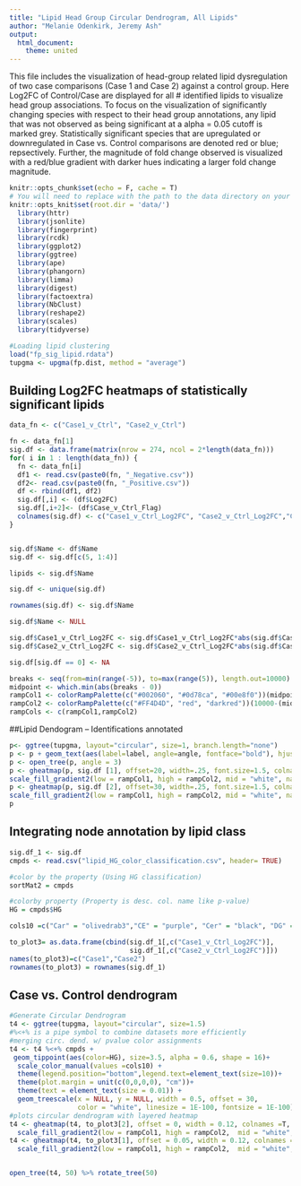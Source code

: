 ```yaml
---
title: "Lipid Head Group Circular Dendrogram, All Lipids"
author: "Melanie Odenkirk, Jeremy Ash"
output:
  html_document:
    theme: united 
---
```


This file includes the visualization of head-group related lipid dysregulation of two case comparisons (Case 1 and Case 2) against a control group. Here Log2FC of Control/Case are displayed for all # identified lipids to visualize head group associations. To focus on the visualization of significantly changing species with respect to their head group annotations, any lipid that was not observed as being significant at a alpha = 0.05 cutoff is marked grey. Statistically significant species that are upregulated or downregulated in Case vs. Control comparisons are denoted red or blue; repsectively. Further, the magnitude of fold change observed is visualized with a red/blue gradient with darker hues indicating a larger fold change magnitude. 



```r
knitr::opts_chunk$set(echo = F, cache = T)
# You will need to replace with the path to the data directory on your machine
knitr::opts_knit$set(root.dir = 'data/')
  library(httr)
  library(jsonlite)
  library(fingerprint)
  library(rcdk)
  library(ggplot2)
  library(ggtree)
  library(ape)
  library(phangorn)
  library(limma)
  library(digest)
  library(factoextra)
  library(NbClust)
  library(reshape2)
  library(scales)
  library(tidyverse)
```


```r
#Loading lipid clustering
load("fp_sig_lipid.rdata")
tupgma <- upgma(fp.dist, method = "average")
```


## Building Log2FC heatmaps of statistically significant lipids
```r
data_fn <- c("Case1_v_Ctrl", "Case2_v_Ctrl")

fn <- data_fn[1]
sig.df <- data.frame(matrix(nrow = 274, ncol = 2*length(data_fn)))
for( i in 1 : length(data_fn)) {
  fn <- data_fn[i]
  df1 <- read.csv(paste0(fn, "_Negative.csv"))
  df2<- read.csv(paste0(fn, "_Positive.csv"))
  df <- rbind(df1, df2)
  sig.df[,i] <- (df$Log2FC)
  sig.df[,i+2]<- (df$Case_v_Ctrl_Flag) 
  colnames(sig.df) <- c("Case1_v_Ctrl_Log2FC", "Case2_v_Ctrl_Log2FC","Case1_v_Ctrl_Flag", "Case2_v_Ctrl_Flag")
}


sig.df$Name <- df$Name
sig.df <- sig.df[c(5, 1:4)]

lipids <- sig.df$Name

sig.df <- unique(sig.df)

rownames(sig.df) <- sig.df$Name

sig.df$Name <- NULL

sig.df$Case1_v_Ctrl_Log2FC <- sig.df$Case1_v_Ctrl_Log2FC*abs(sig.df$Case1_v_Ctrl_Flag)
sig.df$Case2_v_Ctrl_Log2FC <- sig.df$Case2_v_Ctrl_Log2FC*abs(sig.df$Case2_v_Ctrl_Flag)

sig.df[sig.df == 0] <- NA

breaks <- seq(from=min(range(-5)), to=max(range(5)), length.out=10000)
midpoint <- which.min(abs(breaks - 0))
rampCol1 <- colorRampPalette(c("#002060", "#0d78ca", "#00e8f0"))(midpoint)
rampCol2 <- colorRampPalette(c("#FF4D4D", "red", "darkred"))(10000-(midpoint+1))
rampCols <- c(rampCol1,rampCol2)

```

##Lipid Dendogram -- Identifications annotated

```r
p<- ggtree(tupgma, layout="circular", size=1, branch.length="none")
p <- p + geom_text(aes(label=label, angle=angle, fontface="bold"), hjust=-0.15, size=1.65)
p <- open_tree(p, angle = 3)
p <- gheatmap(p, sig.df [1], offset=20, width=.25, font.size=1.5, colnames = F)+
scale_fill_gradient2(low = rampCol1, high = rampCol2, mid = "white", na.value = "grey70", midpoint = 0)
p <- gheatmap(p, sig.df [2], offset=30, width=.25, font.size=1.5, colnames = F)+
scale_fill_gradient2(low = rampCol1, high = rampCol2, mid = "white", na.value = "grey70", midpoint = 0)
p
```

## Integrating node annotation by lipid class
```r

sig.df_1 <- sig.df
cmpds <- read.csv("lipid_HG_color_classification.csv", header= TRUE)

#color by the property (Using HG classification)
sortMat2 = cmpds

#colorby property (Property is desc. col. name like p-value)
HG = cmpds$HG

cols10 =c("Car" = "olivedrab3","CE" = "purple", "Cer" = "black", "DG" = "gold3", "HexCer" = "darkcyan" ,"MG"= "grey", "LPC" = "forestgreen", "PC" = "forestgreen", "PC O-" = "forestgreen", "PC P-" = "forestgreen", "LPE" = "maroon", "PE" = "maroon", "PE P-" = "maroon", "PI" = "dodgerblue1","SM" = "ghostwhite","TG" = "navy", "PE O-" = "maroon", "PG" = "firebrick2", "PS" = "darkorange", "CL" = "turquoise2", "GM3" = "salmon", "PA" = "pink", "MGDG" ="blue", "SQDG" = "magenta2")

to_plot3= as.data.frame(cbind(sig.df_1[,c("Case1_v_Ctrl_Log2FC")], 
                              sig.df_1[,c("Case2_v_Ctrl_Log2FC")])) 
names(to_plot3)=c("Case1","Case2")
rownames(to_plot3) = rownames(sig.df_1)
```

## Case vs. Control dendrogram

```r
#Generate Circular Dendrogram
t4 <- ggtree(tupgma, layout="circular", size=1.5) 
#%<+% is a pipe symbol to combine datasets more efficiently
#merging circ. dend. w/ pvalue color assignments
t4 <- t4 %<+% cmpds +
 geom_tippoint(aes(color=HG), size=3.5, alpha = 0.6, shape = 16)+
  scale_color_manual(values =cols10) +
  theme(legend.position="bottom",legend.text=element_text(size=10))+
  theme(plot.margin = unit(c(0,0,0,0), "cm"))+
  theme(text = element_text(size = 0.01)) +
  geom_treescale(x = NULL, y = NULL, width = 0.5, offset = 30,
                 color = "white", linesize = 1E-100, fontsize = 1E-100)
#plots circular dendrogram with layered heatmap
t4 <- gheatmap(t4, to_plot3[2], offset = 0, width = 0.12, colnames =T, colnames_angle = 50)  +
  scale_fill_gradient2(low = rampCol1, high = rampCol2,  mid = "white", na.value = "grey70", midpoint = 0)
t4 <- gheatmap(t4, to_plot3[1], offset = 0.05, width = 0.12, colnames =T, colnames_angle = 50)  +
  scale_fill_gradient2(low = rampCol1, high = rampCol2,  mid = "white", na.value = "grey70", midpoint = 0)


open_tree(t4, 50) %>% rotate_tree(50)
```




